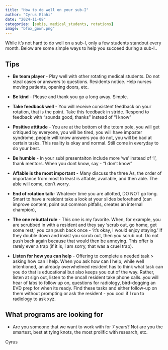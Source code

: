 ```yaml
---
title: "How to do well on your sub-I"
author: "Cyrus Elahi"
date: "2024-11-08"
categories: [subis, medical_students, rotations]
image: "bfox_gown.png"
---
```


While it's not hard to do well on a sub-I, only a few students standout every month. Below are some simple ways to help you succeed during a sub-I..

## Tips   

-   **Be team player** - Play well with other rotating medical students. Do not steal cases or answers to questions. Residents notice. Help nurses moving patients, opening doors, etc.

-   **Be kind** - Please and thank you go a long away. Simple.

-   **Take feedback well** - You will receive consistent feedback on your rotation, that is the point. Take this feedback in stride. Respond to feedback with “sounds good, thanks” instead of “I know”

-   **Positive attitude** - You are at the bottom of the totem pole, you will get critiqued by everyone, you will be tired, you will have imposter syndrome, people will know answers you do not, you will be bad at certain tasks. This reality is okay and normal. Still come in everyday to do your best.

-    **Be humble** - In your subI presentaiton include more 'we' instead of 'I', thank mentors. When you dont know, say - “I don't know”

-   **Affable is the most important** - Many discuss the three As, the order of importance from most to least is affable, available, and then able. The able will come, don't worry.

-   **End of rotation talk**- Whatever time you are allotted, DO NOT go long. Smart to have a resident take a look at your slides beforehand (can improve content, point out common pitfalls, creates an internal champion),

-   **The one rebuttal rule** - This one is my favorite. When, for example, you are scrubbed in with a resident and they say 'scrub out, go home, get some rest,' you can push back once - 'it's okay, I would enjoy staying.' If they double down and insist you scrub out, then you scrub out. Do not push back again because that would then be annoying. This offer is rarely ever a trap (if it is, I am sorry, that was a cruel trap).

-   **Listen for how you can help** - Offering to complete a needed task \> asking how can I help. When you ask how can I help, while well intentioned, an already overwhelmed resident has to think what task can you do that is educational but also keeps you out of the way. Rather, listen at sign out, listen to the oncall resident take phone calls..you will hear of labs to follow up on, questions for radiology, bird-dogging an EVD prep for when its ready. Find these tasks and either follow-up on them without prompting or ask the resident - you cool if I run to radiology to ask xyz.

## What programs are looking for

-   Are you someone that we want to work with for 7 years? Not are you the smartest, best at tying knots, the most prolific with research, etc.

Cyrus
